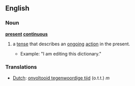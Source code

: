 ==English==
===Noun===
'''[[present]] [[continuous]]'''
#{{grammar}} a [[tense]] that describes an [[ongoing]] [[action]] in the present.
#*Example: "I am editing this dictionary."

===Translations===
*[[Dutch]]: [[onvoltooid tegenwoordige tijd]] (o.t.t.) ''m''